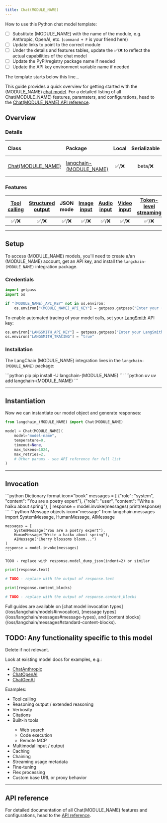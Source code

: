 ```yaml
---
title: Chat(MODULE_NAME)
---
```


How to use this Python chat model template:

- [ ] Substitute (MODULE_NAME) with the name of the module, e.g. Anthropic, OpenAI, etc. (`command + F` is your friend here)
- [ ] Update links to point to the correct module
- [ ] Under the details and features tables, update the ✅/❌ to reflect the actual capabilities of the chat model
- [ ] Update the PyPi/registry package name if needed
- [ ] Update the API key environment variable name if needed

The template starts below this line...

This guide provides a quick overview for getting started with the (MODULE_NAME) [chat model](/oss/langchain/models). For a detailed listing of all Chat(MODULE_NAME) features, paramaters, and configurations, head to the [Chat(MODULE_NAME) API reference](https://python.langchain.com/api_reference/(MODULE_NAME)/chat_models/langchain_(MODULE_NAME).chat_models.Chat(MODULE_NAME).html).

## Overview

### Details

| Class | Package | Local | Serializable | [JS support](https://js.langchain.com/docs/integrations/chat/anthropic) | Downloads | Version |
| :--- | :--- | :---: | :---: |  :---: | :---: | :---: |
| [Chat(MODULE_NAME)](https://python.langchain.com/api_reference/(MODULE_NAME)/chat_models/langchain_(MODULE_NAME).chat_models.Chat(MODULE_NAME).html) | [langchain-(MODULE_NAME)](https://python.langchain.com/api_reference/anthropic/index.html) | ✅/❌ | beta/❌ | ✅/❌ | ![PyPI - Downloads](https://img.shields.io/pypi/dm/langchain-(MODULE_NAME)?style=flat-square&label=%20) | ![PyPI - Version](https://img.shields.io/pypi/v/langchain-(MODULE_NAME)?style=flat-square&label=%20) |

### Features

| [Tool calling](/oss/langchain/tools) | [Structured output](/oss/langchain/structured-output/) | JSON mode | [Image input](/oss/langchain/messages#multimodal) | [Audio input](/oss/langchain/messages#multimodal) | [Video input](/oss/langchain/messages#multimodal) | [Token-level streaming](/oss/langchain/streaming/) | Native async | [Token usage](/oss/langchain/models#token-usage) | [Logprobs](/oss/langchain/models#log-probabilities) |
| :---: | :---: | :---: | :---: |  :---: | :---: | :---: | :---: | :---: | :---: |
| ✅/❌ | ✅/❌ | ✅/❌ | ✅/❌ | ✅/❌ | ✅/❌ | ✅/❌ | ✅/❌ | ✅/❌ | ✅❌ |

---

## Setup

To access (MODULE_NAME) models, you'll need to create a/an (MODULE_NAME) account, get an API key, and install the `langchain-(MODULE_NAME)` integration package.

### Credentials

```python Set API key icon="key"
import getpass
import os

if "(MODULE_NAME)_API_KEY" not in os.environ:
    os.environ["(MODULE_NAME)_API_KEY"] = getpass.getpass("Enter your (MODULE_NAME) API key: ")
```

To enable automated <Tooltip tip="Log each step of a model's execution to debug and improve it">tracing</Tooltip> of your model calls, set your [LangSmith](https://docs.smith.langchain.com/) API key:

```python Enable tracing icon="flask"
os.environ["LANGSMITH_API_KEY"] = getpass.getpass("Enter your LangSmith API key: ")
os.environ["LANGSMITH_TRACING"] = "true"
```

### Installation

The LangChain (MODULE_NAME) integration lives in the `langchain-(MODULE_NAME)` package:

<CodeGroup>
    ```python pip
    pip install -U langchain-(MODULE_NAME)
    ```
    ```python uv
    uv add langchain-(MODULE_NAME)
    ```
</CodeGroup>

---

## Instantiation

Now we can instantiate our model object and generate responses:

```python Initialize chat model icon="robot"
from langchain_(MODULE_NAME) import Chat(MODULE_NAME)

model = Chat(MODULE_NAME)(
    model="model-name",
    temperature=0,
    timeout=None,
    max_tokens=1024,
    max_retries=2,
    # Other params - see API reference for full list
)
```

---

## Invocation

<CodeGroup>
    ```python Dictionary format icon="book"
    messages = [
        {"role": "system", "content": "You are a poetry expert"},
        {"role": "user", "content": "Write a haiku about spring"},
    ]
    response = model.invoke(messages)
    print(response)
    ```
    ```python Message objects icon="message"
    from langchain.messages import SystemMessage, HumanMessage, AIMessage

    messages = [
        SystemMessage("You are a poetry expert"),
        HumanMessage("Write a haiku about spring"),
        AIMessage("Cherry blossoms bloom...")
    ]
    response = model.invoke(messages)
    ```
</CodeGroup>

```text Response object icon="terminal"
TODO - replace with response.model_dump_json(indent=2) or similar
```

```python Text content icon="i-cursor"
print(response.text)

# TODO - replace with the output of response.text
```

```python Content Blocks icon="shapes"
print(response.content_blocks)

# TODO - replace with the output of response.content_blocks
```

<Tip>
    Full guides are available on [chat model invocation types](/oss/langchain/models#invocation), [message types](/oss/langchain/messages#message-types), and [content blocks](/oss/langchain/messages#standard-content-blocks).
</Tip>

## TODO: Any functionality specific to this model

Delete if not relevant.

Look at existing model docs for examples, e.g.:

- [ChatAnthropic](/oss/integrations/chat/anthropic)
- [ChatOpenAI](/oss/integrations/chat/openai)
- [ChatGenAI](/oss/integrations/chat/google_generative_ai)

Examples:
- <Icon icon="wrench" size={16}/> Tool calling
- <Icon icon="brain" size={16}/> Reasoning output / extended reasoning
- <Icon icon="bullhorn" size={16}/> Verbosity
- <Icon icon="quote-right" size={16}/> Citations
- <Icon icon="terminal" size={16}/> Built-in tools
    - <Icon icon="clipboard-question" size={16}/> Web search
    - <Icon icon="code" size={16}/> Code execution
    - <Icon icon="rss" size={16}/> Remote MCP
- <Icon icon="photo-film" size={16}/> Multimodal input / output
- <Icon icon="database" size={16}/> Caching
- <Icon icon="link" size={16}/> Chaining
- <Icon icon="wifi" size={16}/> Streaming usage metadata
- <Icon icon="vial" size={16}/> Fine-tuning
- <Icon icon="microchip" size={16}/> Flex processing
- <Icon icon="timeline" size={16}/> Custom base URL or proxy behavior

---

## API reference

For detailed documentation of all Chat(MODULE_NAME) features and configurations, head to the [API reference](<LINK>).
